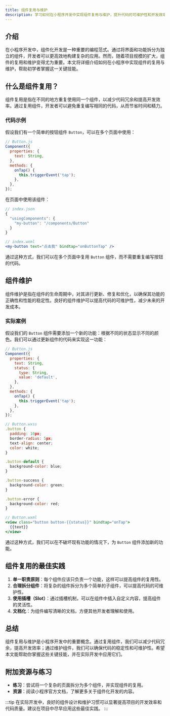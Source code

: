 ```yaml
---
title: 组件复用与维护
description: 学习如何在小程序开发中实现组件复用与维护，提升代码的可维护性和开发效率。
---
```


## 介绍

在小程序开发中，组件化开发是一种重要的编程范式。通过将界面和功能拆分为独立的组件，开发者可以更高效地构建复杂的应用。然而，随着项目规模的扩大，组件的复用和维护变得尤为重要。本文将详细介绍如何在小程序中实现组件的复用与维护，帮助初学者掌握这一关键技能。

## 什么是组件复用？

组件复用是指在不同的地方重复使用同一个组件，以减少代码冗余和提高开发效率。通过复用组件，开发者可以避免重复编写相同的代码，从而节省时间和精力。

### 代码示例

假设我们有一个简单的按钮组件 `Button`，可以在多个页面中使用：

```jsx
// Button.js
Component({
  properties: {
    text: String,
  },
  methods: {
    onTap() {
      this.triggerEvent('tap');
    },
  },
});
```

在页面中使用该组件：

```jsx
// index.json
{
  "usingComponents": {
    "my-button": "/components/Button"
  }
}
```

```jsx
// index.wxml
<my-button text="点击我" bindtap="onButtonTap" />
```

通过这种方式，我们可以在多个页面中复用 `Button` 组件，而不需要重复编写按钮的代码。

## 组件维护

组件维护是指在组件的生命周期中，对其进行更新、修复和优化，以确保其功能的正确性和性能的稳定性。良好的组件维护可以提高代码的可维护性，减少未来的开发成本。

### 实际案例

假设我们的 `Button` 组件需要添加一个新的功能：根据不同的状态显示不同的颜色。我们可以通过更新组件的代码来实现这一功能：

```jsx
// Button.js
Component({
  properties: {
    text: String,
    status: {
      type: String,
      value: 'default',
    },
  },
  methods: {
    onTap() {
      this.triggerEvent('tap');
    },
  },
});
```

```jsx
// Button.wxss
.button {
  padding: 10px;
  border-radius: 5px;
  text-align: center;
  color: white;
}

.button-default {
  background-color: blue;
}

.button-success {
  background-color: green;
}

.button-error {
  background-color: red;
}
```

```jsx
// Button.wxml
<view class="button button-{{status}}" bindtap="onTap">
  {{text}}
</view>
```

通过这种方式，我们可以在不破坏现有功能的情况下，为 `Button` 组件添加新的功能。

## 组件复用的最佳实践

1. **单一职责原则**：每个组件应该只负责一个功能，这样可以提高组件的复用性。
2. **合理拆分组件**：将复杂的组件拆分为多个简单的子组件，可以提高代码的可维护性。
3. **使用插槽（Slot）**：通过插槽机制，可以在组件中插入自定义内容，提高组件的灵活性。
4. **文档化**：为组件编写清晰的文档，方便其他开发者理解和使用。

## 总结

组件复用与维护是小程序开发中的重要概念。通过复用组件，我们可以减少代码冗余，提高开发效率；通过维护组件，我们可以确保代码的稳定性和可维护性。希望本文能帮助你掌握这些关键技能，并在实际开发中应用它们。

## 附加资源与练习

- **练习**：尝试将一个复杂的页面拆分为多个组件，并实现组件的复用。
- **资源**：阅读小程序官方文档，了解更多关于组件化开发的内容。

:::tip
在实际开发中，良好的组件设计和维护习惯可以显著提高项目的开发效率和代码质量。建议在项目中尽早应用这些最佳实践。
:::
